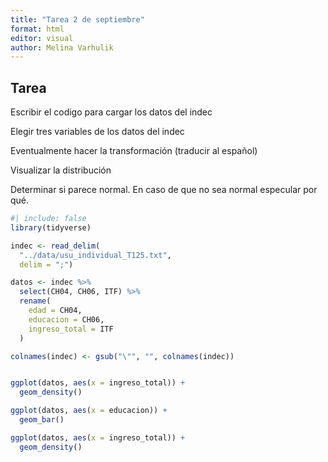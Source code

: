 ```yaml
---
title: "Tarea 2 de septiembre"
format: html
editor: visual
author: Melina Varhulik
---
```


## Tarea

Escribir el codigo para cargar los datos del indec

Elegir tres variables de los datos del indec

Eventualmente hacer la transformación (traducir al español)

Visualizar la distribución

Determinar si parece normal. En caso de que no sea normal especular por qué.

```r
#| include: false
library(tidyverse)
```

```r

indec <- read_delim(
  "../data/usu_individual_T125.txt",
  delim = ";")
```

```r
datos <- indec %>%
  select(CH04, CH06, ITF) %>%
  rename(
    edad = CH04,
    educacion = CH06,
    ingreso_total = ITF
  )
```

```r
colnames(indec) <- gsub("\"", "", colnames(indec))
```

```r

```

```r
ggplot(datos, aes(x = ingreso_total)) +
  geom_density()
```

```r
ggplot(datos, aes(x = educacion)) +
  geom_bar()
```

```r
ggplot(datos, aes(x = ingreso_total)) +
  geom_density()
```
